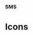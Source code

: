 
### SMS

# Icons

<div style={{
  border: "0.2rem dashed #9747FF",
  borderRadius: "0.5rem",
  padding: "1rem",
  display: "flex",
  justifyContent: "space-around",
  alignItems: "center"
}}>
  <ArrowDown />
  <Camera />
  <Check />
  <Plus />
  <RightArrow />
  <Xmark />
  <Trash />
  <Search />
  <XmarkOutline />
  <Filter />
  <Out />
  <Person />
  <Book />
  <ExclamationMark />
  <Calendar />
  <Tilde />
  <Picture />
  <ArrowUpRight />
</div>
